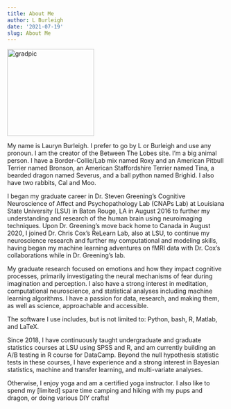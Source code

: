 ```yaml
---
title: About Me
author: L Burleigh
date: '2021-07-19'
slug: About Me
---
```



<img src="2021-07-19-about-me_files/LBurleigh.jpg" alt="gradpic" width="200"/>

My name is Lauryn Burleigh. I prefer to go by L or Burleigh and use any pronoun. I am the creator of the Between The Lobes site. I'm a big animal person. I have a Border-Collie/Lab mix named Roxy and an American Pitbull Terrier named Bronson, an American Staffordshire Terrier named Tina, a bearded dragon named Severus, and a ball python named Brighid. I also have two rabbits, Cal and Moo. 

I began my graduate career in Dr. Steven Greening’s Cognitive Neuroscience of Affect and Psychopathology Lab (CNAPs Lab) at Louisiana State University (LSU) in Baton Rouge, LA in August 2016 to further my understanding and research of the human brain using neuroimaging techniques. Upon Dr. Greening's move back home to Canada in August 2020, I joined Dr. Chris Cox's ReLearn Lab, also at LSU, to continue my neuroscience research and further my computational and modeling skills, having began my machine learning adventures on fMRI data with Dr. Cox's collaborations while in Dr. Greening's lab. 

My graduate research focused on emotions and how they impact cognitive processes, primarily investigating the neural mechanisms of fear during imagination and perception. I also have a strong interest in meditation, computational neuroscience, and statistical analyses including machine learning algorithms. I have a passion for data, research, and making them, as well as science, approachable and accessible.

The software I use includes, but is not limited to: Python, bash, R, Matlab, and LaTeX.

Since 2018, I have continuously taught undergraduate and graduate statistics courses at LSU using SPSS and R, and am currently building an A/B testing in R course for DataCamp. Beyond the null hypothesis statistic tests in these courses, I have experience and a strong interest in Bayesian statistics, machine and transfer learning, and multi-variate analyses.

Otherwise, I enjoy yoga and am a certified yoga instructor. I also like to spend my [limited] spare time camping and hiking with my pups and dragon, or doing various DIY crafts! 